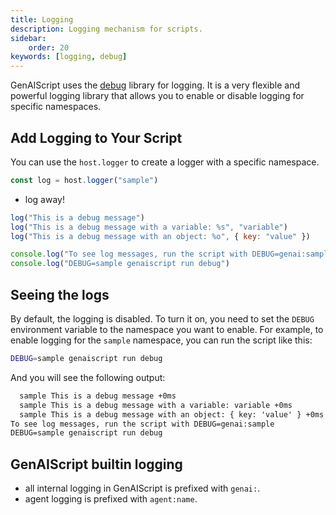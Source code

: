 ```yaml
---
title: Logging
description: Logging mechanism for scripts.
sidebar:
    order: 20
keywords: [logging, debug]
---
```


GenAIScript uses the [debug](https://www.npmjs.com/package/debug) library for logging.
It is a very flexible and powerful logging library that allows you to enable or disable logging for specific namespaces.

## Add Logging to Your Script

You can use the `host.logger` to create a logger with a specific namespace.

```js 'host.logger("sample")'
const log = host.logger("sample")
```

- log away!

```js
log("This is a debug message")
log("This is a debug message with a variable: %s", "variable")
log("This is a debug message with an object: %o", { key: "value" })

console.log("To see log messages, run the script with DEBUG=genai:sample")
console.log("DEBUG=sample genaiscript run debug")
```

## Seeing the logs

By default, the logging is disabled. To turn it on,
you need to set the `DEBUG` environment variable to the namespace you want to enable.
For example, to enable logging for the `sample` namespace, you can run the script like this:

```bash
DEBUG=sample genaiscript run debug
```

And you will see the following output:

```txt
  sample This is a debug message +0ms
  sample This is a debug message with a variable: variable +0ms
  sample This is a debug message with an object: { key: 'value' } +0ms
To see log messages, run the script with DEBUG=genai:sample
DEBUG=sample genaiscript run debug
```

## GenAIScript builtin logging

- all internal logging in GenAIScript is prefixed with `genai:`.
- agent logging is prefixed with `agent:name`.
